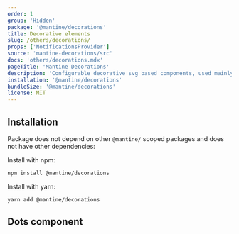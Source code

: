 ```yaml
---
order: 1
group: 'Hidden'
package: '@mantine/decorations'
title: Decorative elements
slug: /others/decorations/
props: ['NotificationsProvider']
source: 'mantine-decorations/src'
docs: 'others/decorations.mdx'
pageTitle: 'Mantine Decorations'
description: 'Configurable decorative svg based components, used mainly as backgrounds and page dividers'
installation: '@mantine/decorations'
bundleSize: '@mantine/decorations'
license: MIT
---
```



## Installation

Package does not depend on other `@mantine/` scoped packages and does not have other dependencies:

Install with npm:

```sh
npm install @mantine/decorations
```

Install with yarn:

```sh
yarn add @mantine/decorations
```

## Dots component

<Demo data={DotsDemos.configurator} />
